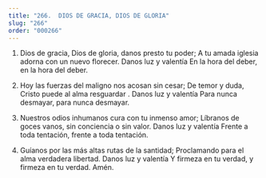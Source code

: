 ```yaml
---
title: "266.  DIOS DE GRACIA, DIOS DE GLORIA"
slug: "266"
order: "000266"
---
```


1. Dios de gracia, Dios de gloria, danos presto tu poder;
A tu amada iglesia adorna con un nuevo florecer. Danos luz y valentía
En la hora del deber, en la hora del deber.

2. Hoy las fuerzas del maligno nos acosan sin cesar; De temor y duda, Cristo puede al alma resguardar . Danos luz y valentía Para nunca desmayar, para nunca desmayar.

3. Nuestros odios inhumanos cura con tu inmenso amor;
Líbranos de goces vanos, sin conciencia o sin valor. Danos luz y valentía
Frente a toda tentación, frente a toda tentación.

4. Guíanos por las más altas rutas de la santidad; Proclamando para el alma verdadera libertad. Danos luz y valentía
Y firmeza en tu verdad, y firmeza en tu verdad.
Amén.

